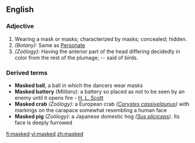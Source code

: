 ==English==

===Adjective===
{{en-adj|-}}

#Wearing a mask or masks; characterized by masks; concealed; hidden.
#''(Botany):'' Same as [[Personate]]
#''(Zoölogy):'' Having the anterior part of the head differing decidedly in color from the rest of the plumage; -- said of birds. 
===Derived terms===
*'''Masked ball''', a ball in which the dancers wear masks
*'''Masked battery''' ''(Militaru):'' a battery so placed as not to be seen by an enemy until it opens fire - [[H. L. Scott]]
*'''Masked crab''' ''(Zoölogy):'' a European crab ''([[Corystes cassivelaunus]])'' with markings on the carapace somewhat resembling a human face
*'''Masked pig''' ''(Zoölogy):'' a Japanese domestic hog ''([[Sus pliciceps]])''. Its face is deeply furrowed

[[fi:masked]]
[[vi:masked]]
[[zh:masked]]